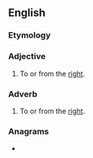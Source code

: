 ==English==

===Etymology===
{{suffix|right|ward|lang=en}}

===Adjective===
{{en-adj}}

# To or from the [[right]].

===Adverb===
{{en-adv}}

# To or from the [[right]].

===Anagrams===
* {{anagrams|en|draw right}}